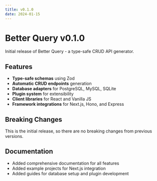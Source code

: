 ```yaml
---
title: v0.1.0
date: 2024-01-15
---
```


# Better Query v0.1.0

Initial release of Better Query - a type-safe CRUD API generator.

## Features

- **Type-safe schemas** using Zod
- **Automatic CRUD endpoints** generation
- **Database adapters** for PostgreSQL, MySQL, SQLite
- **Plugin system** for extensibility
- **Client libraries** for React and Vanilla JS
- **Framework integrations** for Next.js, Hono, and Express

## Breaking Changes

This is the initial release, so there are no breaking changes from previous versions.

## Documentation

- Added comprehensive documentation for all features
- Added example projects for Next.js integration
- Added guides for database setup and plugin development